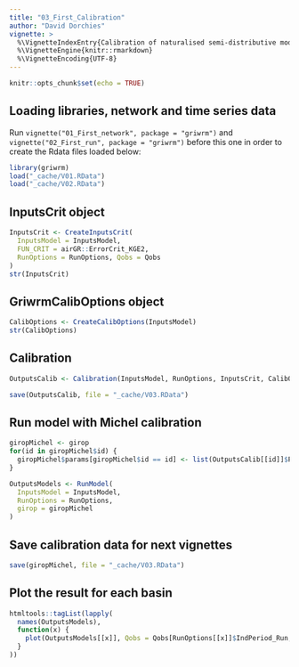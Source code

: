 ```yaml
---
title: "03_First_Calibration"
author: "David Dorchies"
vignette: >
  %\VignetteIndexEntry{Calibration of naturalised semi-distributive model}
  %\VignetteEngine{knitr::rmarkdown}
  %\VignetteEncoding{UTF-8}
---
```


```r
knitr::opts_chunk$set(echo = TRUE)
```

## Loading libraries, network and time series data

Run `vignette("01_First_network", package = "griwrm")` and `vignette("02_First_run", package = "griwrm")` before this one in order to create the Rdata files loaded below:

```r
library(griwrm)
load("_cache/V01.RData")
load("_cache/V02.RData")
```

## InputsCrit object

```r
InputsCrit <- CreateInputsCrit(
  InputsModel = InputsModel, 
  FUN_CRIT = airGR::ErrorCrit_KGE2,
  RunOptions = RunOptions, Qobs = Qobs
)
str(InputsCrit)
```

## GriwrmCalibOptions object

```r
CalibOptions <- CreateCalibOptions(InputsModel)
str(CalibOptions)
```

## Calibration

```r
OutputsCalib <- Calibration(InputsModel, RunOptions, InputsCrit, CalibOptions)
```

```r
save(OutputsCalib, file = "_cache/V03.RData")
```


## Run model with Michel calibration

```r
giropMichel <- girop
for(id in giropMichel$id) {
  giropMichel$params[giropMichel$id == id] <- list(OutputsCalib[[id]]$Param)
}

OutputsModels <- RunModel(
  InputsModel = InputsModel,
  RunOptions = RunOptions,
  girop = giropMichel
)
```

## Save calibration data for next vignettes

```r
save(giropMichel, file = "_cache/V03.RData")
```


## Plot the result for each basin

```r
htmltools::tagList(lapply(
  names(OutputsModels), 
  function(x) {
    plot(OutputsModels[[x]], Qobs = Qobs[RunOptions[[x]]$IndPeriod_Run,x] , main = x)
  }
))
```

